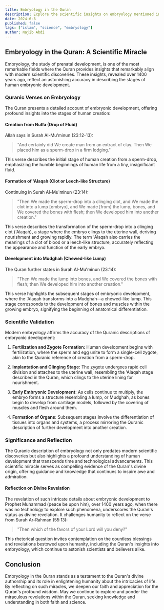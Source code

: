 ```yaml
---
title: Embryology in the Quran
description: Explore the scientific insights on embryology mentioned in the Quran.
date: 2024-6-3
published: false
tags: ["islam", "science", "embryology"]
author: Najib Abdi
---
```


## Embryology in the Quran: A Scientific Miracle

Embryology, the study of prenatal development, is one of the most remarkable fields where the Quran provides insights that remarkably align with modern scientific discoveries. These insights, revealed over 1400 years ago, reflect an astonishing accuracy in describing the stages of human embryonic development.

### Quranic Verses on Embryology

The Quran presents a detailed account of embryonic development, offering profound insights into the stages of human creation:

#### Creation from Nutfa (Drop of Fluid)
Allah says in Surah Al-Mu'minun (23:12-13):

> "And certainly did We create man from an extract of clay. Then We placed him as a sperm-drop in a firm lodging."

This verse describes the initial stage of human creation from a sperm-drop, emphasizing the humble beginnings of human life from a tiny, insignificant fluid.

#### Formation of 'Alaqah (Clot or Leech-like Structure)
Continuing in Surah Al-Mu'minun (23:14):

> "Then We made the sperm-drop into a clinging clot, and We made the clot into a lump [embryo], and We made [from] the lump, bones, and We covered the bones with flesh; then We developed him into another creation."

This verse describes the transformation of the sperm-drop into a clinging clot ('Alaqah), a stage where the embryo clings to the uterine wall, deriving nourishment and growing rapidly. The term 'Alaqah also carries the meanings of a clot of blood or a leech-like structure, accurately reflecting the appearance and function of the early embryo.

#### Development into Mudghah (Chewed-like Lump)
The Quran further states in Surah Al-Mu'minun (23:14):

> "Then We made the lump into bones, and We covered the bones with flesh; then We developed him into another creation."

This verse highlights the subsequent stages of embryonic development, where the 'Alaqah transforms into a Mudghah—a chewed-like lump. This stage corresponds to the development of bones and muscles within the growing embryo, signifying the beginning of anatomical differentiation.

### Scientific Validation

Modern embryology affirms the accuracy of the Quranic descriptions of embryonic development:

1. **Fertilization and Zygote Formation:** Human development begins with fertilization, where the sperm and egg unite to form a single-cell zygote, akin to the Quranic reference of creation from a sperm-drop.

2. **Implantation and Clinging Stage:** The zygote undergoes rapid cell division and attaches to the uterine wall, resembling the 'Alaqah stage described in the Quran, which clings to the uterine lining for nourishment.

3. **Early Embryonic Development:** As cells continue to multiply, the embryo forms a structure resembling a lump, or Mudghah, as bones begin to develop from cartilage models, followed by the covering of muscles and flesh around them.

4. **Formation of Organs:** Subsequent stages involve the differentiation of tissues into organs and systems, a process mirroring the Quranic description of further development into another creation.

### Significance and Reflection

The Quranic description of embryology not only predates modern scientific discoveries but also highlights a profound understanding of human development that transcends time and technological advancements. This scientific miracle serves as compelling evidence of the Quran's divine origin, offering guidance and knowledge that continues to inspire awe and admiration.

#### Reflection on Divine Revelation

The revelation of such intricate details about embryonic development to Prophet Muhammad (peace be upon him), over 1400 years ago, when there was no technology to explore such phenomena, underscores the Quran's status as divine revelation. It challenges humanity to reflect on the verse from Surah Ar-Rahman (55:13):

> "Then which of the favors of your Lord will you deny?"

This rhetorical question invites contemplation on the countless blessings and revelations bestowed upon humanity, including the Quran's insights into embryology, which continue to astonish scientists and believers alike.

## Conclusion

Embryology in the Quran stands as a testament to the Quran's divine authorship and its role in enlightening humanity about the intricacies of life. By reflecting on such miracles, we deepen our faith and appreciation for the Quran's profound wisdom. May we continue to explore and ponder the miraculous revelations within the Quran, seeking knowledge and understanding in both faith and science.

